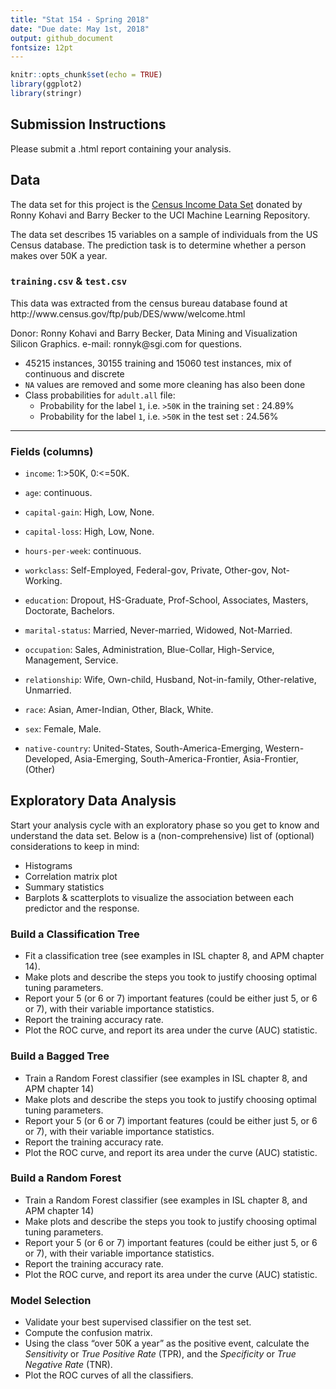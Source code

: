 ```yaml
---
title: "Stat 154 - Spring 2018"
date: "Due date: May 1st, 2018"
output: github_document
fontsize: 12pt
---
```


```r
knitr::opts_chunk$set(echo = TRUE)
library(ggplot2)
library(stringr)
```


## Submission Instructions

Please submit a .html report containing your analysis.

## Data

The data set for this project is the [Census Income Data Set](https://archive.ics.uci.edu/ml/datasets/Census+Income) 
donated by Ronny Kohavi and Barry Becker to the UCI Machine Learning Repository. 

The data set describes 15 variables on a sample of individuals from the US
Census database. The prediction task is to determine whether a person makes 
over 50K a year.

### `training.csv` & `test.csv`

This data was extracted from the census bureau database found at
http://www.census.gov/ftp/pub/DES/www/welcome.html

Donor: Ronny Kohavi and Barry Becker,
       Data Mining and Visualization
       Silicon Graphics.
       e-mail: ronnyk@sgi.com for questions.

- 45215 instances, 30155 training and 15060 test instances, mix of continuous and discrete
- `NA` values are removed and some more cleaning has also been done
- Class probabilities for `adult.all` file:
    + Probability for the label `1`, i.e. `>50K` in the training set  : 24.89%
    + Probability for the label `1`, i.e. `>50K` in the test set : 24.56%

-----

### Fields (columns)

- `income`: 1:>50K, 0:<=50K.

- `age`: continuous.

- `capital-gain`: High, Low, None.

- `capital-loss`: High, Low, None.

- `hours-per-week`: continuous.

- `workclass`: Self-Employed, Federal-gov, Private, Other-gov, Not-Working.

- `education`: Dropout, HS-Graduate, Prof-School, Associates, Masters, Doctorate, Bachelors.

- `marital-status`: Married, Never-married, Widowed, Not-Married.

- `occupation`: Sales, Administration, Blue-Collar, High-Service, Management, Service.

- `relationship`: Wife, Own-child, Husband, Not-in-family, Other-relative, Unmarried.

- `race`: Asian, Amer-Indian, Other, Black, White.

- `sex`: Female, Male.

- `native-country`: United-States, South-America-Emerging, Western-Developed, Asia-Emerging, South-America-Frontier, Asia-Frontier, (Other)


## Exploratory Data Analysis

Start your analysis cycle with an exploratory phase so you get to know and understand the data set. Below is a (non-comprehensive) list of (optional) considerations to keep in mind:

- Histograms
- Correlation matrix plot
- Summary statistics
- Barplots & scatterplots to visualize the association between each predictor and the response.


### Build a Classification Tree

- Fit a classification tree (see examples in ISL chapter 8, and APM chapter 14).
- Make plots and describe the steps you took to justify choosing optimal tuning parameters.
- Report your 5 (or 6 or 7) important features (could be either just 5, or 6 or 7), with their variable importance statistics.
- Report the training accuracy rate.
- Plot the ROC curve, and report its area under the curve (AUC) statistic.


### Build a Bagged Tree

- Train a Random Forest classifier (see examples in ISL chapter 8, and APM chapter 14)
- Make plots and describe the steps you took to justify choosing optimal tuning parameters.
- Report your 5 (or 6 or 7) important features (could be either just 5, or 6 or 7), with their variable importance statistics.
- Report the training accuracy rate.
- Plot the ROC curve, and report its area under the curve (AUC) statistic.


### Build a Random Forest

- Train a Random Forest classifier (see examples in ISL chapter 8, and APM chapter 14)
- Make plots and describe the steps you took to justify choosing optimal tuning parameters.
- Report your 5 (or 6 or 7) important features (could be either just 5, or 6 or 7), with their variable importance statistics.
- Report the training accuracy rate.
- Plot the ROC curve, and report its area under the curve (AUC) statistic.


### Model Selection

- Validate your best supervised classifier on the test set.
- Compute the confusion matrix.
- Using the class "over 50K a year" as the positive event, calculate the _Sensitivity_ or _True Positive Rate_ (TPR), and the _Specificity_ or _True Negative Rate_ (TNR).
- Plot the ROC curves of all the classifiers.
